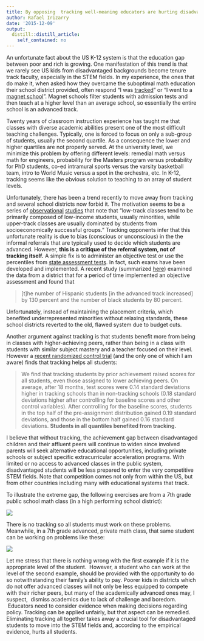 ```yaml
---
title: By opposing  tracking well-meaning educators are hurting disadvantaged kids
author: Rafael Irizarry
date: '2015-12-09'
output:
  distill::distill_article:
    self_contained: no
---
```


An unfortunate fact about the US K-12 system is that the education gap between poor and rich is growing. One manifestation of this trend is that we rarely see US kids from disadvantaged backgrounds become tenure track faculty, especially in the STEM fields. In my experience, the ones that do make it, when asked how they overcame the suboptimal math education their school district provided, often respond "I was <a href="https://en.wikipedia.org/wiki/Tracking_(education)">tracked</a>" or "I went to a <a href="https://en.wikipedia.org/wiki/Magnet_school">magnet school</a>". Magnet schools filter students with admission tests and then teach at a higher level than an average school, so essentially the entire school is an advanced track.
    
Twenty years of classroom instruction experience has taught me that classes with diverse academic abilities present one of the most difficult teaching challenges. Typically, one is forced to focus on only a sub-group of students, usually the second quartile. As a consequence the lower and higher quartiles are not properly served. At the university level, we minimize this problem by offering different levels: remedial math versus math for engineers, probability for the Masters program versus probability for PhD students, co-ed intramural sports versus the varsity basketball team, intro to World Music versus a spot in the orchestra, etc. In K-12, tracking seems like the obvious solution to teaching to an array of student levels.

Unfortunately, there has been a trend recently to move away from tracking and several school districts now forbid it. The motivation seems to be a series of [observational](http://www.tandfonline.com/doi/abs/10.1207/s15430421tip4501_9) [studies](http://files.eric.ed.gov/fulltext/ED329615.pdf) that note that "low-track classes tend to be primarily composed of low-income students, usually minorities, while upper-track classes are usually dominated by students from socioeconomically successful groups." Tracking opponents infer that this unfortunate reality is due to bias (conscious or unconscious) in the the informal referrals that are typically used to decide which students are advanced. However, **this is a critique of the referral system, not of tracking itself.** A simple fix is to administer an objective test or use the percentiles from [state assessment tests](http://www.doe.mass.edu/mcas/overview.html). In fact, such exams have been developed and implemented. A recent study (summarized [here](http://www.vox.com/2015/11/23/9784250/card-giuliano-gifted-talented)) examined the data from a district that for a period of time implemented an objective assessment and found that

> [t]he number of Hispanic students [in the advanced track increased] by 130 percent and the number of black students by 80 percent.

Unfortunately, instead of maintaining the placement criteria, which benefited underrepresented minorities without relaxing standards, these school districts reverted to the old, flawed system due to budget cuts.


Another argument against tracking is that students benefit more from being in classes with higher-achieving peers, rather than being in a class with students with similar subject mastery and a teacher focused on their level. However a [recent randomized control trial](http://web.stanford.edu/~pdupas/Tracking_rev.pdf) (and the only one of which I am aware) finds that tracking helps all students:

> We find that tracking students by prior achievement raised scores for all students, even those assigned to lower achieving peers. On average, after 18 months, test scores were 0.14 standard deviations higher in tracking schools than in non-tracking schools (0.18 standard deviations higher after controlling for baseline scores and other control variables). After controlling for the baseline scores, students in the top half of the pre-assignment distribution gained 0.19 standard deviations, and those in the bottom half gained 0.16 standard deviations. **Students in all quantiles benefited from tracking. **

I believe that without tracking, the achievement gap between disadvantaged children and their affluent peers will continue to widen since involved parents will seek alternative educational opportunities, including private schools or subject specific extracurricular acceleration programs. With limited or no access to advanced classes in the public system, disadvantaged students will be less prepared to enter the very competitive STEM fields. Note that competition comes not only from within the US, but from other countries including many with educational systems that track.

To illustrate the extreme gap, the following exercises are from a 7th grade public school math class (in a high performing school district):

![](https://github.com/simplystats/simplystats.github.io/raw/master/wp-content/uploads/2016/12/Screen-Shot-2015-12-07-at-11.49.41-AM.png)

There is no tracking so all students must work on these problems. Meanwhile, in a 7th grade advanced, private math class, that same student can be working on problems like these:

![](https://github.com/simplystats/simplystats.github.io/raw/master/wp-content/uploads/2016/12/Screen-Shot-2015-12-07-at-11.47.45-AM.png)

Let me stress that there is nothing wrong with the first example if it is the appropriate level of the student.  However, a student who can work at the level of the second example, should be provided with the opportunity to do so notwithstanding their family's ability to pay. Poorer kids in districts which do not offer advanced classes will not only be less equipped to compete with their richer peers, but many of the academically advanced ones may, I suspect,  dismiss academics due to lack of challenge and boredom.  Educators need to consider evidence when making decisions regarding policy. Tracking can be applied unfairly, but that aspect can be remedied. Eliminating tracking all together takes away a crucial tool for disadvantaged students to move into the STEM fields and, according to the empirical evidence, hurts all students.
